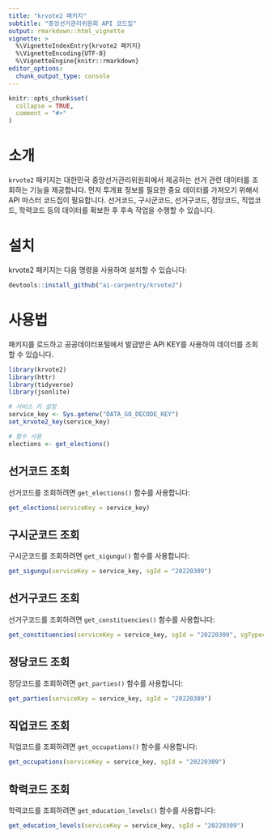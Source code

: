```yaml
---
title: "krvote2 패키지"
subtitle: "중앙선거관리위원회 API 코드집"
output: rmarkdown::html_vignette
vignette: >
  %\VignetteIndexEntry{krvote2 패키지}
  %\VignetteEncoding{UTF-8}
  %\VignetteEngine{knitr::rmarkdown}
editor_options: 
  chunk_output_type: console
---
```


```r
knitr::opts_chunk$set(
  collapse = TRUE,
  comment = "#>"
)
```


# 소개

`krvote2` 패키지는 대한민국 중앙선거관리위원회에서 제공하는 선거 관련 데이터를 조회하는 기능을 제공합니다.
먼저 투개표 정보를 필요한 중요 데이터를 가져오기 위해서 API 마스터 코드집이 필요합니다.
선거코드, 구시군코드, 선거구코드, 정당코드, 직업코드, 학력코드 등의 데이터를 확보한 후 후속 작업을 수행할 수 있습니다.

# 설치

krvote2 패키지는 다음 명령을 사용하여 설치할 수 있습니다:

```r
devtools::install_github("ai-carpentry/krvote2")
```

# 사용법

패키지를 로드하고 공공데이터포털에서 발급받은 API KEY를 사용하여 데이터를 조회할 수 있습니다.

```r
library(krvote2)
library(httr)
library(tidyverse)
library(jsonlite)

# 서비스 키 설정
service_key <- Sys.getenv("DATA_GO_DECODE_KEY")
set_krvote2_key(service_key)

# 함수 사용
elections <- get_elections()
```

## 선거코드 조회

선거코드를 조회하려면 `get_elections()` 함수를 사용합니다:

```r
get_elections(serviceKey = service_key)
```

## 구시군코드 조회

구시군코드를 조회하려면 `get_sigungu()` 함수를 사용합니다:

```r
get_sigungu(serviceKey = service_key, sgId = "20220309")
```

## 선거구코드 조회

선거구코드를 조회하려면 `get_constituencies()` 함수를 사용합니다:

```r
get_constituencies(serviceKey = service_key, sgId = "20220309", sgTypecode = "1")
```

## 정당코드 조회

정당코드를 조회하려면 `get_parties()` 함수를 사용합니다:

```r
get_parties(serviceKey = service_key, sgId = "20220309")
```

## 직업코드 조회

직업코드를 조회하려면 `get_occupations()` 함수를 사용합니다:

```r
get_occupations(serviceKey = service_key, sgId = "20220309")
```

## 학력코드 조회

학력코드를 조회하려면 `get_education_levels()` 함수를 사용합니다:

```r
get_education_levels(serviceKey = service_key, sgId = "20220309")
```


